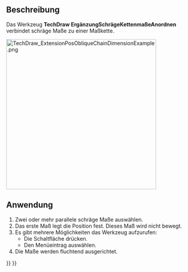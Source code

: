 <languages/>

{{Docnav/de
|[[TechDraw_ExtensionPosVertChainDimension/de|ErgänzungVertikaleKettenmaßeAnordnen]]
|[[TechDraw_ExtensionCascadeHorizDimension/de|ErgänzungHorizontaleMaßeAnordnen]]
|[[TechDraw_Workbench/de|TechDraw]]
|IconL=TechDraw_ExtensionPosVertChainDimension.svg
|IconR=TechDraw_ExtensionCascadeHorizDimension.svg
|IconC=Workbench_TechDraw.svg
}}

{{GuiCommand/de
|Name=TechDraw ExtensionPosObliqueChainDimension
|Name/de=TechDraw ErgänzungSchrägeKettenmaßeAnordnen
|MenuLocation=TechDraw → Ergänzungen: Merkmale/Änderungen → Schräge Kettenmaße anordnen
|Workbenches=[[TechDraw_Workbench/de|TechDraw]]
|Shortcut=
|Version=0.20
|SeeAlso=[[TechDraw_ExtensionPosHorizChainDimension/de|TechDraw ErgänzungHorizontaleKettenmaßeAnordnen]], [[TechDraw_ExtensionPosVertChainDimension/de|TechDraw ErgänzungVertikaleKettenmaßeAnordnen]]
}}

<span id="Description"></span>
==Beschreibung==

Das Werkzeug '''TechDraw ErgänzungSchrägeKettenmaßeAnordnen''' verbindet schräge Maße zu einer Maßkette.

[[Image:TechDraw_ExtensionPosObliqueChainDimensionExample.png|400px]]
{{Caption|Rechts die als Kette angeordneten Maße}}

<span id="Usage"></span>
==Anwendung==

# Zwei oder mehr parallele schräge Maße auswählen.
# Das erste Maß legt die Position fest. Dieses Maß wird nicht bewegt.
# Es gibt mehrere Möglichkeiten das Werkzeug aufzurufen:
#* Die Schaltfläche {{Button|[[Image:TechDraw_ExtensionPosObliqueChainDimension.svg|16px]] [[TechDraw_ExtensionPosObliqueChainDimension/de|Schräge Kettenmaße anordnen]]}} drücken.
#* Den Menüeintrag {{MenuCommand|TechDraw → Ergänzungen: Merkmale/Änderungen → [[Image:TechDraw_ExtensionPosHorizChainDimension.svg|16px]] Schräge Kettenmaße anordnen}} auswählen.
# Die Maße werden fluchtend ausgerichtet.


{{Docnav/de
|[[TechDraw_ExtensionPosVertChainDimension/de|ErgänzungVertikaleKettenmaßeAnordnen]]
|[[TechDraw_ExtensionCascadeHorizDimension/de|ErgänzungHorizontaleMaßeAnordnen]]
|[[TechDraw_Workbench/de|TechDraw]]
|IconL=TechDraw_ExtensionPosVertChainDimension.svg
|IconR=TechDraw_ExtensionCascadeHorizDimension.svg
|IconC=Workbench_TechDraw.svg
}}

{{TechDraw_Tools_navi{{#translation:}}}}
{{Userdocnavi{{#translation:}}}}